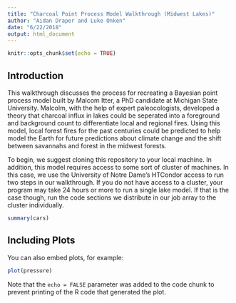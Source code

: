 ```yaml
---
title: "Charcoal Point Process Model Walkthrough (Midwest Lakes)"
author: "Aidan Draper and Luke Onken"
date: "6/22/2018"
output: html_document
---
```


```r
knitr::opts_chunk$set(echo = TRUE)
```

## Introduction

This walkthrough discusses the process for recreating a Bayesian point process model built by Malcom Itter, a PhD candidate at Michigan State University. Malcolm, with the help of expert paleocologists, developed a theory that charcoal influx in lakes could be seperated into a foreground and background count to differentiate local and regional fires.  Using this model, local forest fires for the past centuries could be predicted to help model the Earth for future predictions about climate change and the shift between savannahs and forest in the midwest forests.

To begin, we suggest cloning this repository to your local machine. In addition, this model requires access to some sort of cluster of machines. In this case, we use the University of Notre Dame's HTCondor access to run two steps in our walkthrough. If you do not have access to a cluster, your program may take 24 hours or more to run a single lake model. If that is the case though, run the code sections we distribute in our job array to the cluster individually.

```r
summary(cars)
```

## Including Plots

You can also embed plots, for example:

```r
plot(pressure)
```

Note that the `echo = FALSE` parameter was added to the code chunk to prevent printing of the R code that generated the plot.
